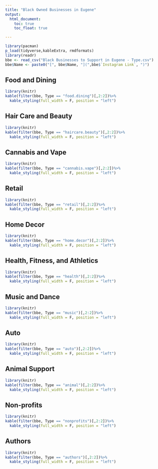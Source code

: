```yaml
---
title: "Black Owned Businesses in Eugene"
output:
  html_document:
    toc: true
    toc_float: true

---
```

```r
library(pacman)
p_load(tidyverse,kableExtra, rmdformats)
library(readr)
bbe <- read_csv("Black Businesses to Support in Eugene - Type.csv")
bbe$Name <- paste0("[", bbe$Name, "](",bbe$`Instagram Link`, ")")
```

## **Food and Dining**
```r
library(knitr)
kable(filter(bbe, Type == "food.dining")[,2:2])%>%
  kable_styling(full_width = F, position = "left")
```

## **Hair Care and Beauty**
```r
library(knitr)
kable(filter(bbe, Type == "haircare.beauty")[,2:2])%>%
  kable_styling(full_width = F, position = "left")

```

## **Cannabis and Vape**
```r
library(knitr)
kable(filter(bbe, Type == "cannabis.vape")[,2:2])%>%
  kable_styling(full_width = F, position = "left")

```

## **Retail**
```r
library(knitr)
kable(filter(bbe, Type == "retail")[,2:2])%>%
  kable_styling(full_width = F, position = "left")

```

## **Home Decor**
```r
library(knitr)
kable(filter(bbe, Type == "home.decor")[,2:2])%>%
  kable_styling(full_width = F, position = "left")
```

## **Health, Fitness, and Athletics**
```r
library(knitr)
kable(filter(bbe, Type == "health")[,2:2])%>%
  kable_styling(full_width = F, position = "left")

```

## **Music and Dance**
```r
library(knitr)
kable(filter(bbe, Type == "music")[,2:2])%>%
  kable_styling(full_width = F, position = "left")

```

## **Auto**
```r
library(knitr)
kable(filter(bbe, Type == "auto")[,2:2])%>%
  kable_styling(full_width = F, position = "left")

```

## **Animal Support**
```r
library(knitr)
kable(filter(bbe, Type == "animal")[,2:2])%>%
  kable_styling(full_width = F, position = "left")

```

## **Non-profits**
```r
library(knitr)
kable(filter(bbe, Type == "nonprofits")[,2:2])%>%
  kable_styling(full_width = F, position = "left")

```

## **Authors**
```r
library(knitr)
kable(filter(bbe, Type == "authors")[,2:2])%>%
  kable_styling(full_width = F, position = "left")

```